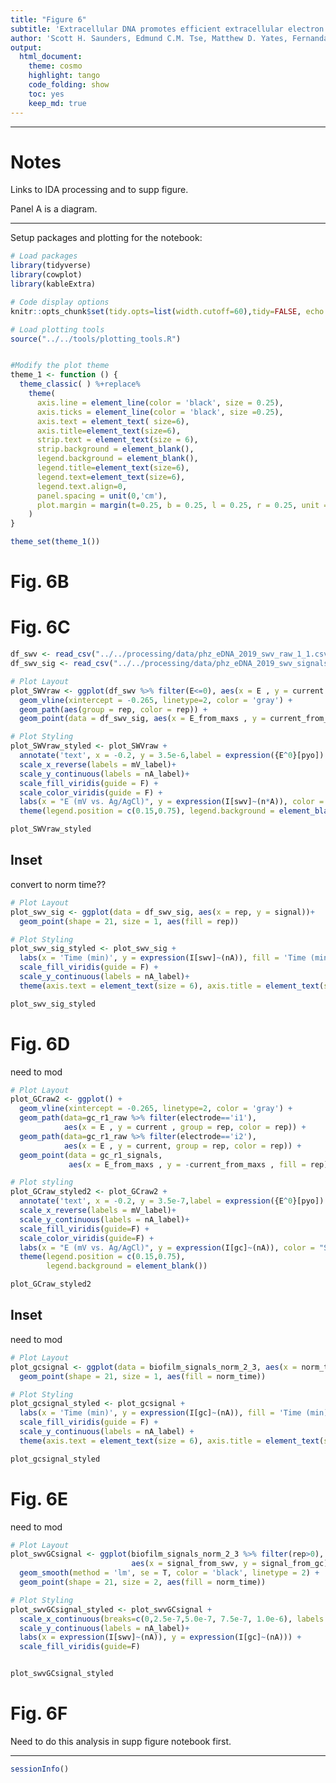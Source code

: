 ```yaml
---
title: "Figure 6"
subtitle: 'Extracellular DNA promotes efficient extracellular electron transfer by pyocyanin in *Pseudomonas aeruginosa* biofilms.'
author: 'Scott H. Saunders, Edmund C.M. Tse, Matthew D. Yates, Fernanda Jiménez-Otero, Jacqueline K. Barton, Leonard M. Tender and Dianne K. Newman'
output:
  html_document:
    theme: cosmo
    highlight: tango
    code_folding: show
    toc: yes
    keep_md: true
---
```


--------

# Notes

Links to IDA processing and to supp figure.

Panel A is a diagram.

----

Setup packages and plotting for the notebook:

```r
# Load packages
library(tidyverse)
library(cowplot)
library(kableExtra)

# Code display options
knitr::opts_chunk$set(tidy.opts=list(width.cutoff=60),tidy=FALSE, echo = TRUE, message=FALSE, warning=FALSE, fig.align="center", fig.retina = 2)

# Load plotting tools
source("../../tools/plotting_tools.R")


#Modify the plot theme
theme_1 <- function () {
  theme_classic( ) %+replace%
    theme(
      axis.line = element_line(color = 'black', size = 0.25),
      axis.ticks = element_line(color = 'black', size =0.25),
      axis.text = element_text( size=6),
      axis.title=element_text(size=6),
      strip.text = element_text(size = 6),
      strip.background = element_blank(),
      legend.background = element_blank(),
      legend.title=element_text(size=6),
      legend.text=element_text(size=6),
      legend.text.align=0,
      panel.spacing = unit(0,'cm'),
      plot.margin = margin(t=0.25, b = 0.25, l = 0.25, r = 0.25, unit = 'cm')
    )
}

theme_set(theme_1())
```

# Fig. 6B



# Fig. 6C

```r

df_swv <- read_csv("../../processing/data/phz_eDNA_2019_swv_raw_1_1.csv")
df_swv_sig <- read_csv("../../processing/data/phz_eDNA_2019_swv_signals.csv") %>% filter(exp == 1 & run == 1 & electrode == 'i1' & reactor == 'transfer')

# Plot Layout
plot_SWVraw <- ggplot(df_swv %>% filter(E<=0), aes(x = E , y = current )) +
  geom_vline(xintercept = -0.265, linetype=2, color = 'gray') + 
  geom_path(aes(group = rep, color = rep)) + 
  geom_point(data = df_swv_sig, aes(x = E_from_maxs , y = current_from_maxs , fill = rep), shape = 21,size = 2) 

# Plot Styling
plot_SWVraw_styled <- plot_SWVraw + 
  annotate('text', x = -0.2, y = 3.5e-6,label = expression({E^0}[pyo]) )+
  scale_x_reverse(labels = mV_label)+
  scale_y_continuous(labels = nA_label)+
  scale_fill_viridis(guide = F) + 
  scale_color_viridis(guide = F) + 
  labs(x = "E (mV vs. Ag/AgCl)", y = expression(I[swv]~(n*A)), color = "Scan #") + 
  theme(legend.position = c(0.15,0.75), legend.background = element_blank())

plot_SWVraw_styled
```

## Inset

convert to norm time??

```r

# Plot Layout
plot_swv_sig <- ggplot(data = df_swv_sig, aes(x = rep, y = signal))+
  geom_point(shape = 21, size = 1, aes(fill = rep))

# Plot Styling
plot_swv_sig_styled <- plot_swv_sig +
  labs(x = 'Time (min)', y = expression(I[swv]~(nA)), fill = 'Time (min)') +
  scale_fill_viridis(guide = F) +
  scale_y_continuous(labels = nA_label)+
  theme(axis.text = element_text(size = 6), axis.title = element_text(size = 8))

plot_swv_sig_styled

```

# Fig. 6D

need to mod
```r
# Plot Layout
plot_GCraw2 <- ggplot() + 
  geom_vline(xintercept = -0.265, linetype=2, color = 'gray') + 
  geom_path(data=gc_r1_raw %>% filter(electrode=='i1'), 
            aes(x = E , y = current , group = rep, color = rep)) + 
  geom_path(data=gc_r1_raw %>% filter(electrode=='i2'), 
            aes(x = E , y = current, group = rep, color = rep)) +
  geom_point(data = gc_r1_signals, 
             aes(x = E_from_maxs , y = -current_from_maxs , fill = rep), shape = 21, size = 2) 

# Plot styling
plot_GCraw_styled2 <- plot_GCraw2 +
  annotate('text', x = -0.2, y = 3.5e-7,label = expression({E^0}[pyo]) )+
  scale_x_reverse(labels = mV_label)+
  scale_y_continuous(labels = nA_label)+
  scale_fill_viridis(guide=F) + 
  scale_color_viridis(guide=F) + 
  labs(x = "E (mV vs. Ag/AgCl)", y = expression(I[gc]~(nA)), color = "Scan #") + 
  theme(legend.position = c(0.15,0.75), 
        legend.background = element_blank())

plot_GCraw_styled2
```


## Inset

need to mod
```r

# Plot Layout
plot_gcsignal <- ggplot(data = biofilm_signals_norm_2_3, aes(x = norm_time, y = signal_from_gc))+
  geom_point(shape = 21, size = 1, aes(fill = norm_time))

# Plot Styling
plot_gcsignal_styled <- plot_gcsignal +
  labs(x = 'Time (min)', y = expression(I[gc]~(nA)), fill = 'Time (min)') +
  scale_fill_viridis(guide = F) +
  scale_y_continuous(labels = nA_label) +
  theme(axis.text = element_text(size = 6), axis.title = element_text(size = 8))

plot_gcsignal_styled

```

# Fig. 6E

need to mod
```r

# Plot Layout
plot_swvGCsignal <- ggplot(biofilm_signals_norm_2_3 %>% filter(rep>0), 
                           aes(x = signal_from_swv, y = signal_from_gc)) +
  geom_smooth(method = 'lm', se = T, color = 'black', linetype = 2) +
  geom_point(shape = 21, size = 2, aes(fill = norm_time))

# Plot Styling
plot_swvGCsignal_styled <- plot_swvGCsignal + 
  scale_x_continuous(breaks=c(0,2.5e-7,5.0e-7, 7.5e-7, 1.0e-6), labels = nA_label)+
  scale_y_continuous(labels = nA_label)+
  labs(x = expression(I[swv]~(nA)), y = expression(I[gc]~(nA))) +
  scale_fill_viridis(guide=F)


plot_swvGCsignal_styled
```

# Fig. 6F

Need to do this analysis in supp figure notebook first.

-----

```r
sessionInfo()
```

